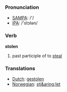 === Pronunciation ===
*[[w:SAMPA|SAMPA]]: /'/
*[[w:IPA|IPA]]: /'stɔlən/

=== Verb ===

'''stolen'''

# past participle of to [[steal]]

=== Translations ===
*[[Dutch]]: [[gestolen]]
*[[Norwegian]]: [[stj&aring;let]]